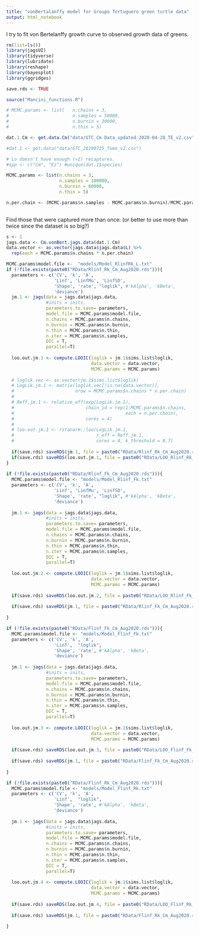 ```yaml
---
title: "vonBertalanffy model for Groupo Tortuguero green turtle data"
output: html_notebook
---
```


I try to fit von Bertelanffy growth curve to observed growth data of greens. 

```r

rm(list=ls())
library(jagsUI)
library(tidyverse)
library(lubridate)
library(reshape)
library(bayesplot)
library(ggridges)

save.rds <- TRUE

source("Mancini_functions.R")

# MCMC.params <- list(   n.chains = 3,
#                        n.samples = 50000,
#                        n.burnin = 30000,
#                        n.thin = 5)

dat.1.Cm <- get.data.Cm("data/GTC_Cm Data_updated_2020-04-28_TE_v2.csv")

#dat.1 <- get.data("data/GTC_20190725_Tomo_v2.csv")

# Lo doesn't have enough (>2) recaptures. 
#spp <- c("Cm", "Ei") #unique(dat.1$species)

MCMC.params <- list(n.chains = 3,
                    n.samples = 100000,
                    n.burnin = 60000,
                    n.thin = 5)

n.per.chain <- (MCMC.params$n.samples - MCMC.params$n.burnin)/MCMC.params$n.thin
  
```

Find those that were captured more than once: (or better to use more than twice since the dataset is so big?)

```r
s <- 1
jags.data <- Cm.vonBert.jags.data(dat.1.Cm)
data.vector <- as.vector(jags.data$jags.data$L) %>% 
  rep(each = MCMC.params$n.chains * n.per.chain)

MCMC.params$model.file <-  "models/Model_RlinfRk_L.txt"
if (!file.exists(paste0("RData/Rlinf_Rk_Cm_Aug2020.rds"))){
  parameters <- c('CV', 'k', 'A', 
                  'Linf', 'LinfMu', 'LinfSD', 
                  'Shape', 'rate', "loglik", #'kAlpha', 'kBeta', 
                  'deviance')
  jm.1 <- jags(data = jags.data$jags.data,
               #inits = inits,
               parameters.to.save= parameters,
               model.file = MCMC.params$model.file,
               n.chains = MCMC.params$n.chains,
               n.burnin = MCMC.params$n.burnin,
               n.thin = MCMC.params$n.thin,
               n.iter = MCMC.params$n.samples,
               DIC = T, 
               parallel=T)
  
  loo.out.jm.1 <- compute.LOOIC(loglik = jm.1$sims.list$loglik, 
                                data.vector = data.vector, 
                                MCMC.params = MCMC.params)
  
  # loglik.vec <- as.vector(jm.1$sims.list$loglik)
  # LogLik.jm.1 <- matrix(loglik.vec[!is.na(data.vector)], 
  #                       nrow = MCMC.params$n.chains * n.per.chain)
  # 
  # Reff.jm.1 <- relative_eff(exp(LogLik.jm.1),
  #                           chain_id = rep(1:MCMC.params$n.chains,
  #                                          each = n.per.chain),
  #                           cores = 4)
  # 
  # loo.out.jm.1 <- rstanarm::loo(LogLik.jm.1, 
  #                               r_eff = Reff.jm.1, 
  #                               cores = 4, k_threshold = 0.7)
  
  if(save.rds) saveRDS(jm.1, file = paste0("RData/Rlinf_Rk_Cm_Aug2020.rds"))
  if(save.rds) saveRDS(loo.out.jm.1, file = paste0("RData/LOO_Rlinf_Rk_Cm_Aug2020.rds"))
}
  
if (!file.exists(paste0("RData/Rlinf_Fk_Cm_Aug2020.rds"))){
  MCMC.params$model.file <- "models/Model_Rlinf_Fk.txt"
  parameters <- c('CV', 'k', 'A', 
                  'Linf', 'LinfMu', 'LinfSD', 
                  'Shape', 'rate', "loglik", #'kAlpha', 'kBeta', 
                  'deviance')
  
  jm.1 <- jags(data = jags.data$jags.data,
               #inits = inits,
               parameters.to.save= parameters,
               model.file = MCMC.params$model.file,
               n.chains = MCMC.params$n.chains,
               n.burnin = MCMC.params$n.burnin,
               n.thin = MCMC.params$n.thin,
               n.iter = MCMC.params$n.samples,
               DIC = T, 
               parallel=T)
  
  loo.out.jm.2 <- compute.LOOIC(loglik = jm.1$sims.list$loglik, 
                                data.vector = data.vector, 
                                MCMC.params = MCMC.params)
  
  if(save.rds) saveRDS(loo.out.jm.2, file = paste0("RData/LOO_Rlinf_Fk_Cm_Aug2020.rds"))
  
  if(save.rds) saveRDS(jm.1, file = paste0("RData/Rlinf_Fk_Cm_Aug2020.rds"))
  
} 

if (!file.exists(paste0("RData/Flinf_Fk_Cm_Aug2020.rds"))){
  MCMC.params$model.file <- "models/Model_Flinf_Fk.txt"
  parameters <- c('CV', 'k', 'A', 
                  'Linf',  "loglik",
                  'Shape', 'rate', #'kAlpha', 'kBeta', 
                  'deviance')
  
  jm.1 <- jags(data = jags.data$jags.data,
               #inits = inits,
               parameters.to.save= parameters,
               model.file = MCMC.params$model.file,
               n.chains = MCMC.params$n.chains,
               n.burnin = MCMC.params$n.burnin,
               n.thin = MCMC.params$n.thin,
               n.iter = MCMC.params$n.samples,
               DIC = T, 
               parallel=T)
  
  loo.out.jm.3 <- compute.LOOIC(loglik = jm.1$sims.list$loglik, 
                                data.vector = data.vector, 
                                MCMC.params = MCMC.params)
  
  if(save.rds) saveRDS(loo.out.jm.3, file = paste0("RData/LOO_Flinf_Fk_Cm_Aug2020.rds"))
  
  if(save.rds) saveRDS(jm.1, file = paste0("RData/Flinf_Fk_Cm_Aug2020.rds"))
  
} 

if (!file.exists(paste0("RData/Flinf_Rk_Cm_Aug2020.rds"))){
  MCMC.params$model.file <- "models/Model_Flinf_Rk.txt"
  parameters <- c('CV', 'k', 'A', 
                  'Linf',  "loglik",
                  'Shape', 'rate', #'kAlpha', 'kBeta', 
                  'deviance')
  
  jm.1 <- jags(data = jags.data$jags.data,
               #inits = inits,
               parameters.to.save= parameters,
               model.file = MCMC.params$model.file,
               n.chains = MCMC.params$n.chains,
               n.burnin = MCMC.params$n.burnin,
               n.thin = MCMC.params$n.thin,
               n.iter = MCMC.params$n.samples,
               DIC = T, 
               parallel=T)
  
  loo.out.jm.4 <- compute.LOOIC(loglik = jm.1$sims.list$loglik, 
                                data.vector = data.vector, 
                                MCMC.params = MCMC.params)
  
  if(save.rds) saveRDS(loo.out.jm.4, file = paste0("RData/LOO_Flinf_Rk_Cm_Aug2020.rds"))
  
  if(save.rds) saveRDS(jm.1, file = paste0("RData/Flinf_Rk_Cm_Aug2020.rds"))
  
} 


```

